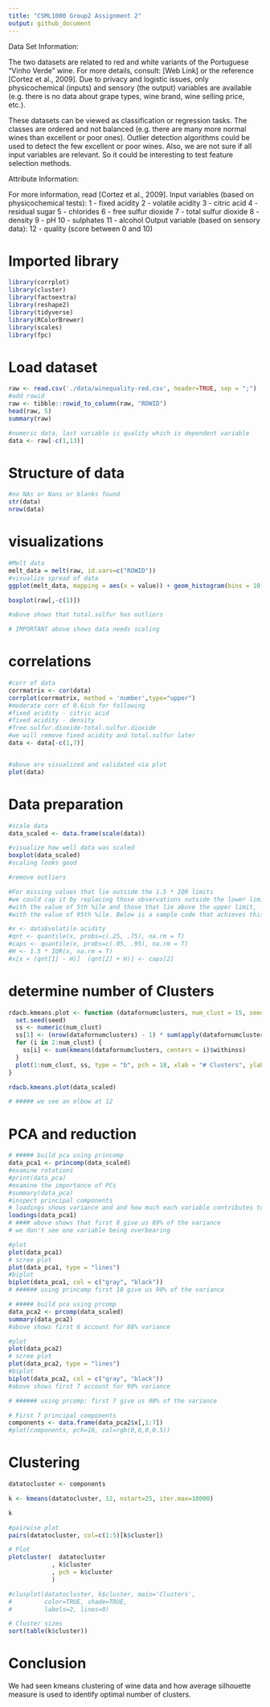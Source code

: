 ```yaml
---
title: "CSML1000 Group2 Assignment 2"
output: github_document
---
```


Data Set Information:

The two datasets are related to red and white variants of the Portuguese "Vinho Verde" wine. For more details, consult: [Web Link] or the reference [Cortez et al., 2009]. Due to privacy and logistic issues, only physicochemical (inputs) and sensory (the output) variables are available (e.g. there is no data about grape types, wine brand, wine selling price, etc.).

These datasets can be viewed as classification or regression tasks. The classes are ordered and not balanced (e.g. there are many more normal wines than excellent or poor ones). Outlier detection algorithms could be used to detect the few excellent or poor wines. Also, we are not sure if all input variables are relevant. So it could be interesting to test feature selection methods.


Attribute Information:

For more information, read [Cortez et al., 2009].
Input variables (based on physicochemical tests):
1 - fixed acidity
2 - volatile acidity
3 - citric acid
4 - residual sugar
5 - chlorides
6 - free sulfur dioxide
7 - total sulfur dioxide
8 - density
9 - pH
10 - sulphates
11 - alcohol
Output variable (based on sensory data):
12 - quality (score between 0 and 10)



# Imported library
```r
library(corrplot)
library(cluster)
library(factoextra)
library(reshape2)
library(tidyverse)
library(RColorBrewer)
library(scales)
library(fpc)
```

# Load dataset
```r
raw <- read.csv('./data/winequality-red.csv', header=TRUE, sep = ";")
#add rowid
raw <- tibble::rowid_to_column(raw, "ROWID")
head(raw, 5)
summary(raw)

#numeric data, last variable is quality which is dependent variable 
data <- raw[-c(1,13)]
```

# Structure of data
```r
#no NAs or Nans or blanks found
str(data)
nrow(data)
```


# visualizations
```r

#Melt data
melt_data = melt(raw, id.vars=c("ROWID"))
#visualize spread of data
ggplot(melt_data, mapping = aes(x = value)) + geom_histogram(bins = 10) + facet_wrap(~variable, scales = 'free_x')

boxplot(raw[,-c(1)])

#above shows that total.sulfur has outliers

# IMPORTANT above shows data needs scaling


```


# correlations
```r

#corr of data
corrmatrix <- cor(data)
corrplot(corrmatrix, method = 'number',type="upper")
#moderate corr of 0.6ish for following
#fixed acidity - citric acid
#fixed acidity - density
#free.sulfur.dioxide-total.sulfur.dioxide
#we will remove fixed acidity and total.sulfur later
data <- data[-c(1,7)]


#above are visualized and validated via plot
plot(data)


```


# Data preparation

```r


#scale data
data_scaled <- data.frame(scale(data))

#visualize how well data was scaled
boxplot(data_scaled)
#scaling looks good

#remove outliers

#For missing values that lie outside the 1.5 * IQR limits
#we could cap it by replacing those observations outside the lower limit
#with the value of 5th %ile and those that lie above the upper limit,
#with the value of 95th %ile. Below is a sample code that achieves this.

#x <- data$volatile.acidity
#qnt <- quantile(x, probs=c(.25, .75), na.rm = T)
#caps <- quantile(x, probs=c(.05, .95), na.rm = T)
#H <- 1.5 * IQR(x, na.rm = T)
#x[x < (qnt[1] - H)]  (qnt[2] + H)] <- caps[2]

```


# determine number of Clusters
```r


rdacb.kmeans.plot <- function (datafornumclusters, num_clust = 15, seed = 9876) {
  set.seed(seed)
  ss <- numeric(num_clust)
  ss[1] <- (nrow(datafornumclusters) - 1) * sum(apply(datafornumclusters, 2, var))
  for (i in 2:num_clust) {
    ss[i] <- sum(kmeans(datafornumclusters, centers = i)$withinss)
  }
  plot(1:num_clust, ss, type = "b", pch = 18, xlab = "# Clusters", ylab = "Total within_ss across clusters")
}

rdacb.kmeans.plot(data_scaled)

# ##### we see an elbow at 12

```


# PCA and reduction
```r

# ##### build pca using princomp
data_pca1 <- princomp(data_scaled)
#examine rotations
#print(data_pca)
#examine the importance of PCs
#summary(data_pca)
#inspect principal components
# loadings shows variance and and how much each variable contributes to each components
loadings(data_pca1)
# #### above shows that first 8 give us 89% of the variance
# we don't see one variable being overbearing

#plot
plot(data_pca1)
# scree plot
plot(data_pca1, type = "lines")
#biplot
biplot(data_pca1, col = c("gray", "black"))
# ###### using princomp first 10 give us 90% of the variance

# ##### build pca using prcomp
data_pca2 <- prcomp(data_scaled)
summary(data_pca2)
#above shows first 6 account for 88% variance

#plot
plot(data_pca2)
# scree plot
plot(data_pca2, type = "lines")
#biplot
biplot(data_pca2, col = c("gray", "black"))
#above shows first 7 account for 90% variance

# ###### using prcomp: first 7 give us 90% of the variance

# First 7 principal components
components <- data.frame(data_pca2$x[,1:7])
#plot(components, pch=16, col=rgb(0,0,0,0.5))

```



# Clustering
```r
datatocluster <- components

k <- kmeans(datatocluster, 12, nstart=25, iter.max=10000)

k

#pairwise plot
pairs(datatocluster, col=c(1:5)[k$cluster])

# Plot
plotcluster(  datatocluster
            , k$cluster
            , pch = k$cluster
            )

#clusplot(datatocluster, k$cluster, main='Clusters',
#         color=TRUE, shade=TRUE,
#         labels=2, lines=0)

# Cluster sizes
sort(table(k$cluster))


```




# Conclusion
  We had seen kmeans clustering of wine data and how average silhouette measure is used to identify optimal number of clusters. 
